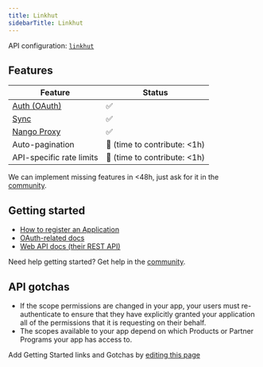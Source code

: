 ```yaml
---
title: Linkhut
sidebarTitle: Linkhut
---
```


API configuration: [`linkhut`](https://nango.dev/providers.yaml)

## Features

| Feature                                                                          | Status                          |
| -------------------------------------------------------------------------------- | ------------------------------- |
| [Auth (OAuth)](/guides/oauth)                                                      | ✅                              |
| [Sync](/guides/sync)                                                              | ✅                              |
| [Nango Proxy](/guides/proxy)                          | ✅   |
| Auto-pagination                     | 🚫 (time to contribute: &lt;1h) |
| API-specific rate limits | 🚫 (time to contribute: &lt;1h) |

<Tip>We can implement missing features in &lt;48h, just ask for it in the [community](https://nango.dev/slack).</Tip>

## Getting started

-   [How to register an Application](https://ln.ht/_/login)
-   [OAuth-related docs](https://docs.linkhut.org/overview.html#oauth-applications)
-   [Web API docs (their REST API)](https://docs.linkhut.org/posts.html#content)

<Tip>Need help getting started? Get help in the [community](https://nango.dev/slack).</Tip>

## API gotchas

-   If the scope permissions are changed in your app, your users must re-authenticate to ensure that they have explicitly granted your application all of the permissions that it is requesting on their behalf.
-   The scopes available to your app depend on which Products or Partner Programs your app has access to.

<Note>Add Getting Started links and Gotchas by [editing this page](https://github.com/nangohq/nango/tree/master/docs-v2/integrations/all/linkhut.mdx)</Note>
